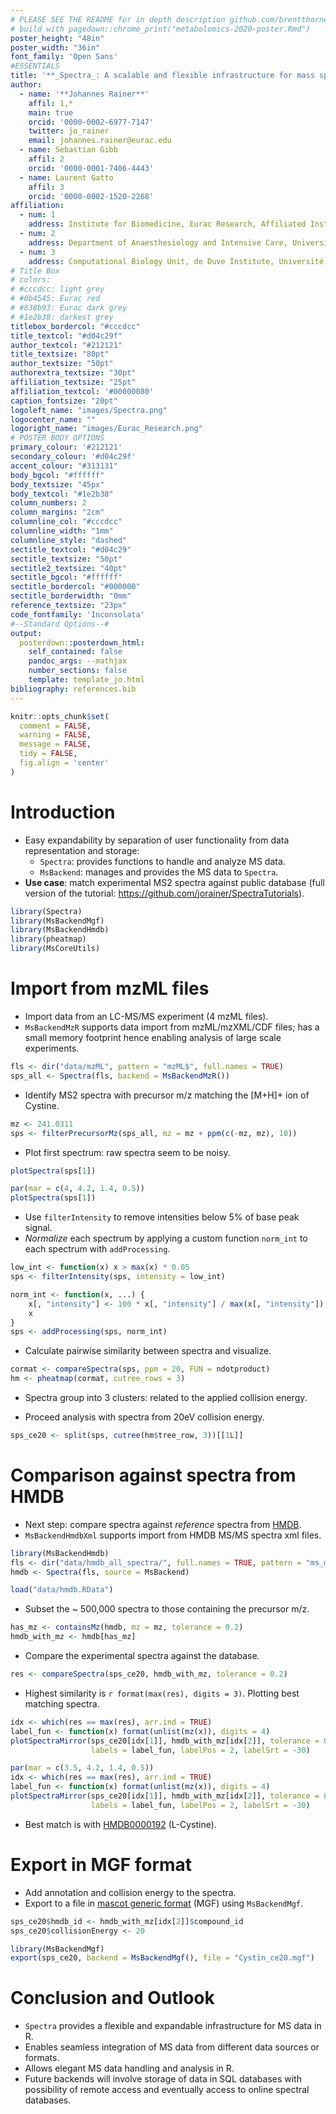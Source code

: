 ```yaml
---
# PLEASE SEE THE README for in depth description github.com/brentthorne/posterdown
# build with pagedown::chrome_print("metabolomics-2020-poster.Rmd")
poster_height: "48in"
poster_width: "36in"
font_family: 'Open Sans'
#ESSENTIALS
title: '**_Spectra_: A scalable and flexible infrastructure for mass spectrometry data in R**'
author:
  - name: '**Johannes Rainer**'
    affil: 1,*
    main: true
    orcid: '0000-0002-6977-7147'
    twitter: jo_rainer
    email: johannes.rainer@eurac.edu
  - name: Sebastian Gibb
    affil: 2
    orcid: '0000-0001-7406-4443'
  - name: Laurent Gatto
    affil: 3
    orcid: '0000-0002-1520-2268'
affiliation:
  - num: 1
    address: Institute for Biomedicine, Eurac Research, Affiliated Institute of the University of Lübeck, 39100 Bolzano, Italy.
  - num: 2
    address: Department of Anaesthesiology and Intensive Care, University Medicine Greifswald, University of Greifswald, 17475 Greifswald, Germany.
  - num: 3
    address: Computational Biology Unit, de Duve Institute, Université catholique de Louvain, Brussels, 1200, Belgium.
# Title Box
# colors:
# #cccdcc: light grey
# #0b4545: Eurac red
# #838b93: Eurac dark grey
# #1e2b38: darkest grey
titlebox_bordercol: "#cccdcc"
title_textcol: "#d04c29f"
author_textcol: "#212121"
title_textsize: "80pt"
author_textsize: "50pt"
authorextra_textsize: "30pt"
affiliation_textsize: "25pt"
affiliation_textcol: '#00000080'
caption_fontsize: "20pt"
logoleft_name: "images/Spectra.png"
logocenter_name: ""
logoright_name: "images/Eurac_Research.png"
# POSTER BODY OPTIONS
primary_colour: '#212121'
secondary_colour: '#d04c29f'
accent_colour: "#313131"
body_bgcol: "#ffffff"
body_textsize: "45px"
body_textcol: "#1e2b38"
column_numbers: 2
column_margins: "2cm"
columnline_col: "#cccdcc"
columnline_width: "1mm"
columnline_style: "dashed"
sectitle_textcol: "#d04c29"
sectitle_textsize: "50pt"
sectitle2_textsize: "40pt"
sectitle_bgcol: "#ffffff"
sectitle_bordercol: "#000000"
sectitle_borderwidth: "0mm"
reference_textsize: "23px"
code_fontfamily: 'Inconsolata'
#--Standard Options--#
output: 
  posterdown::posterdown_html:
    self_contained: false
    pandoc_args: --mathjax
    number_sections: false
    template: template_jo.html
bibliography: references.bib
---
```

```r
knitr::opts_chunk$set(
  comment = FALSE,
  warning = FALSE,
  message = FALSE,
  tidy = FALSE,
  fig.align = 'center'
)
```

# Introduction

- Easy expandability by separation of user functionality from data
  representation and storage:
  - `Spectra`: provides functions to handle and analyze MS data.
  - `MsBackend`: manages and provides the MS data to `Spectra`.
- **Use case**: match experimental MS2 spectra against public database (full version of the tutorial:
  [https://github.com/jorainer/SpectraTutorials](https://github.com/jorainer/SpectraTutorials)).

```r
library(Spectra)
library(MsBackendMgf)
library(MsBackendHmdb)
library(pheatmap)
library(MsCoreUtils)
```

# Import from mzML files

- Import data from an LC-MS/MS experiment (4 mzML files).
- `MsBackendMzR` supports data import from mzML/mzXML/CDF files; has a small
  memory footprint hence enabling analysis of large scale experiments.

```r
fls <- dir("data/mzML", pattern = "mzML$", full.names = TRUE)
sps_all <- Spectra(fls, backend = MsBackendMzR())
```

- Identify MS2 spectra with precursor m/z matching the [M+H]+ ion of Cystine.

```r
mz <- 241.0311
sps <- filterPrecursorMz(sps_all, mz = mz + ppm(c(-mz, mz), 10))
```

- Plot first spectrum: raw spectra seem to be noisy.

```r
plotSpectra(sps[1])
```

```r
par(mar = c(4, 4.2, 1.4, 0.5))
plotSpectra(sps[1])
```

- Use `filterIntensity` to remove intensities below 5% of base peak signal.
- *Normalize* each spectrum by applying a custom function `norm_int` to each
  spectrum with `addProcessing`.

```r
low_int <- function(x) x > max(x) * 0.05
sps <- filterIntensity(sps, intensity = low_int)

norm_int <- function(x, ...) {
    x[, "intensity"] <- 100 * x[, "intensity"] / max(x[, "intensity"])
    x
}
sps <- addProcessing(sps, norm_int)
```

- Calculate pairwise similarity between spectra and visualize.

```r
cormat <- compareSpectra(sps, ppm = 20, FUN = ndotproduct)
hm <- pheatmap(cormat, cutree_rows = 3)
```

- Spectra group into 3 clusters: related to the applied collision energy.

- Proceed analysis with spectra from 20eV collision energy.

```r
sps_ce20 <- split(sps, cutree(hm$tree_row, 3))[[1L]]
```

# Comparison against spectra from HMDB

- Next step: compare spectra against *reference* spectra from
  [HMDB](https://www.hmdb.ca).
- `MsBackendHmdbXml` supports import from HMDB MS/MS spectra xml files.

```r
library(MsBackendHmdb)
fls <- dir("data/hmdb_all_spectra/", full.names = TRUE, pattern = "ms_ms")
hmdb <- Spectra(fls, source = MsBackend)
```

```r
load("data/hmdb.RData")
```

- Subset the ~ 500,000 spectra to those containing the precursor m/z.

```r
has_mz <- containsMz(hmdb, mz = mz, tolerance = 0.2)
hmdb_with_mz <- hmdb[has_mz]
```

- Compare the experimental spectra against the database.

```r
res <- compareSpectra(sps_ce20, hmdb_with_mz, tolerance = 0.2)
```

- Highest similarity is `r format(max(res), digits = 3)`. Plotting best matching
  spectra.

```r
idx <- which(res == max(res), arr.ind = TRUE)
label_fun <- function(x) format(unlist(mz(x)), digits = 4)
plotSpectraMirror(sps_ce20[idx[1]], hmdb_with_mz[idx[2]], tolerance = 0.2,
                  labels = label_fun, labelPos = 2, labelSrt = -30)
```

```r
par(mar = c(3.5, 4.2, 1.4, 0.5))
idx <- which(res == max(res), arr.ind = TRUE)
label_fun <- function(x) format(unlist(mz(x)), digits = 4)
plotSpectraMirror(sps_ce20[idx[1]], hmdb_with_mz[idx[2]], tolerance = 0.2,
                  labels = label_fun, labelPos = 2, labelSrt = -30)
```


- Best match is with [HMDB0000192](https://hmdb.ca/metabolites/HMDB0000192)
  (L-Cystine).


# Export in MGF format

- Add annotation and collision energy to the spectra.
- Export to a file in [mascot generic
format](https://www.matrixscience.com/help/data_file_help.html) (MGF) using
`MsBackendMgf`.

```r
sps_ce20$hmdb_id <- hmdb_with_mz[idx[2]]$compound_id
sps_ce20$collisionEnergy <- 20

library(MsBackendMgf)
export(sps_ce20, backend = MsBackendMgf(), file = "Cystin_ce20.mgf")
```


# Conclusion and Outlook

- `Spectra` provides a flexible and expandable infrastructure for MS data in R.
- Enables seamless integration of MS data from different data sources or
  formats.
- Allows elegant MS data handling and analysis in R.
- Future backends will involve storage of data in SQL databases with possibility
  of remote access and eventually access to online spectral databases.


